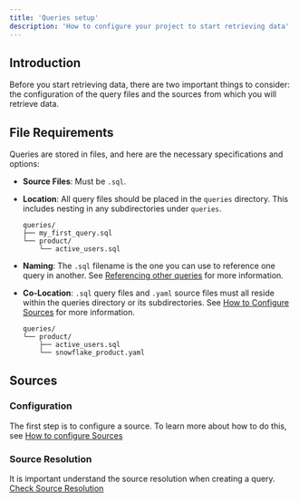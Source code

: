 ```yaml
---
title: 'Queries setup'
description: 'How to configure your project to start retrieving data'
---
```



## Introduction 

Before you start retrieving data, there are two important things to consider: the configuration of the query files and the sources from which you will retrieve data.

## File Requirements

Queries are stored in files, and here are the necessary specifications and options:

- **Source Files**: Must be `.sql`.
- **Location**: All query files should be placed in the `queries` directory. This includes nesting in any subdirectories under `queries`.

    ```
    queries/
    ├── my_first_query.sql
    └── product/
        └── active_users.sql
    ```

- **Naming**: The `.sql` filename is the one you can use to reference one query in another. See [Referencing other queries](sql-syntax-basics#from) for more information.
- **Co-Location**: `.sql` query files and `.yaml` source files must all reside within the queries directory or its subdirectories. See [How to Configure Sources](sql-syntax-basics#from) for more information.
    ```
    queries/
    └── product/
        ├── active_users.sql
        └── snowflake_product.yaml
    ```

## Sources

### Configuration
The first step is to configure a source. To learn more about how to do this, see [How to configure Sources](../../sources/how-to-configure-sources.mdx)

### Source Resolution
It is important understand the source resolution when creating a query. [Check Source Resolution](../../sources/how-to-configure-sources#source-esolution)

<Pixel /> 
